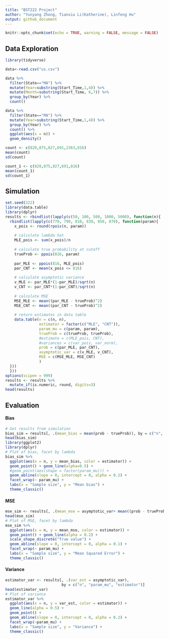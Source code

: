 ```yaml
---
title: "BST222 Project"
author: "Yunyang Zhong, Tianxiu Li(Katherine), Linfeng Hu"
output: github_document
---
```


```r
knitr::opts_chunk$set(echo = TRUE, warning = FALSE, message = FALSE)
```

## Data Exploration

```r
library(tidyverse)

data<-read.csv("us.csv")
```

```r
data %>% 
  filter(State=="MA") %>% 
  mutate(Year=substring(Start_Time,1,4)) %>% 
  mutate(Month=substring(Start_Time, 6,7)) %>% 
  group_by(Year) %>% 
  count()
```

```r
data %>% 
  filter(State=="MA") %>% 
  mutate(Year=substring(Start_Time,1,4)) %>% 
  group_by(Year) %>% 
  count() %>% 
  ggplot(aes(x = n)) +
  geom_density()
```

```r
count <- c(820,875,827,691,2363,816)
mean(count)
sd(count)

count_1 <- c(820,875,827,691,816)
mean(count_1)
sd(count_1)
```

## Simulation

```r
set.seed(222)
library(data.table)
library(dplyr)
results <- rbindlist(lapply(c(50, 100, 500, 1000, 5000), function(n){
  rbindlist(lapply(c(770, 790, 810, 830, 850, 870), function(param){
    x_pois <- round(rpois(n, param))
    
    # calculate lambda hat
    MLE_pois <- sum(x_pois)/n
    
    # calculate true probability at cutoff
    trueProb <- ppois(816, param)
    
    par_MLE <- ppois(816, MLE_pois)
    par_CNT <- mean(x_pois <= 816)
    
    # calculate asymptotic variance 
    v_MLE <- par_MLE*(1-par_MLE)/sqrt(n)
    v_CNT <- par_CNT*(1-par_CNT)/sqrt(n)
    
    # calculate MSE
    MSE_MLE <- mean((par_MLE - trueProb)^2)
    MSE_CNT <- mean((par_CNT - trueProb)^2)
    
    # return estimates in data table
    data.table(n = c(n, n),
               estimator = factor(c("MLE", "CNT")),
               param_mu = c(param, param),
               trueProb = c(trueProb, trueProb), 
               #estimate = c(MLE_pois, CNT),
               #variances = c(var_pois, var_norm),
               prob = c(par_MLE, par_CNT),
               asymptotic_var = c(v_MLE, v_CNT),
               MSE = c(MSE_MLE, MSE_CNT)
               )
  }))
  }))
options(scipen = 999)
results <- results %>%
  mutate_if(is.numeric, round, digits=3)
head(results)
```

## Evaluation

#### Bias

```r
# Get results from simulation
bias_sim = results[, .(mean_bias = mean(prob - trueProb)), by = c("n", "param_mu", "estimator")]
head(bias_sim)
library(ggplot2)
library(dplyr)
# Plot of bias, facet by lambda
bias_sim %>%
  ggplot(aes(x = n, y = mean_bias, color = estimator)) + 
  geom_point() + geom_line(alpha=0.5) +
  #geom_point(aes(shape = factor(param_mu))) +
  geom_abline(slope = 0, intercept = 0, alpha = 0.2) + 
  facet_wrap(~ param_mu) +
  labs(x = "Sample size", y = "Mean bias") +
  theme_classic()
```

#### MSE

```r
mse_sim <- results[, .(mean_mse = asymptotic_var+ mean((prob - trueProb)^2)), by = c("n", "param_mu", "estimator")]
head(mse_sim)
# Plot of MSE, facet by lambda
mse_sim %>%
  ggplot(aes(x = n, y = mean_mse, color = estimator)) +
  geom_point() + geom_line(alpha = 0.2) +
  scale_shape_discrete("True value") +
  geom_abline(slope = 0, intercept = 0, alpha = 0.1) +
  facet_wrap(~ param_mu) +
  labs(x = "Sample size", y = "Mean Squared Error") +
  theme_classic()
```

#### Variance

```r
estimator_var <- results[, .(var_est = asymptotic_var), 
                         by = c("n", "param_mu", "estimator")]
head(estimator_var)
# Plot of variance
estimator_var %>%
  ggplot(aes(x = n, y = var_est, color = estimator)) +
  geom_line(alpha = 0.5) +
  geom_point() + 
  geom_abline(slope = 0, intercept = 0, alpha = 0.2) +
  facet_wrap(~param_mu) +
  labs(x = "Sample size", y = "Variance") +
  theme_classic()
```
